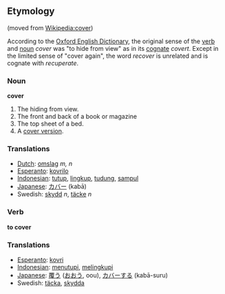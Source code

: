 ==Etymology==
(moved from [[Wikipedia:cover]])

According to the [[w:Oxford English Dictionary|Oxford English Dictionary]], the original sense of the [[verb]] and [[noun]] ''cover'' was "to hide from view" as in its [[cognate]] ''covert''.  Except in the limited sense of "cover again", the word ''recover'' is unrelated and is cognate with ''recuperate''.

=== Noun ===

'''cover'''

#The hiding from view.
#The front and back of a book or magazine
#The top sheet of a bed.
#A [[cover version]].

=== Translations ===
*[[Dutch]]: [[omslag]] ''m, n''
*[[Esperanto]]: [[kovrilo]]
*[[Indonesian]]: [[tutup]], [[lingkup]], [[tudung]], [[sampul]]
*[[Japanese]]: [[カバー]] (kabā)
*Swedish: [[skydd]] ''n'', [[täcke]] ''n''


=== Verb ===

'''to cover'''

=== Translations ===
*[[Esperanto]]: [[kovri]]
*[[Indonesian]]: [[tutup|menutupi]], [[lingkup|melingkupi]]
*[[Japanese]]: [[覆う]] ([[おおう]], oou), [[カバー]]する (kabā-suru)
*Swedish: [[täcka]], [[skydda]]